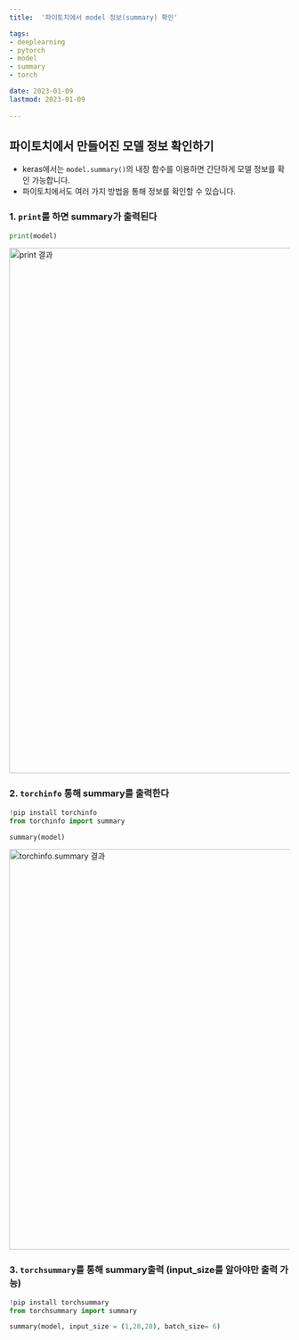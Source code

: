 ```yaml
---
title:  '파이토치에서 model 정보(summary) 확인'

tags:
- deeplearning
- pytorch
- model
- summary
- torch

date: 2023-01-09
lastmod: 2023-01-09
 
---
```


## 파이토치에서 만들어진 모델 정보 확인하기

- keras에서는 `model.summary()`의 내장 함수를 이용하면 간단하게 모델 정보를 확인 가능합니다.
- 파이토치에서도 여러 가지 방법을 통해 정보를 확인할 수 있습니다.

### 1. `print`를 하면 summary가 출력된다
   
```python
print(model)
```

<img width="943" alt="print 결과" src="https://user-images.githubusercontent.com/111936229/211247463-dffbfede-2625-4d50-b1f7-e48369abcc2f.png"/>


### 2. `torchinfo` 통해 summary를 출력한다

```python
!pip install torchinfo
from torchinfo import summary

summary(model)
```

<img width="719" alt="torchinfo.summary 결과" src="https://user-images.githubusercontent.com/111936229/211247503-5e2ae136-14ec-4091-b65f-1cec173f4982.png"/>


### 3. `torchsummary`를 통해 summary출력 (input_size를 알아야만 출력 가능)

```python
!pip install torchsummary
from torchsummary import summary

summary(model, input_size = (1,28,28), batch_size= 6)
```

